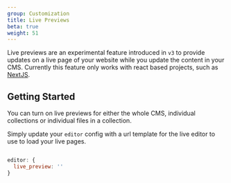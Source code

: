 ```yaml
---
group: Customization
title: Live Previews
beta: true
weight: 51
---
```


Live previews are an experimental feature introduced in `v3` to provide updates on a live page of your website while you update the content in your CMS. Currently this feature only works with react based projects, such as [NextJS](https://nestjs.com/).

## Getting Started

You can turn on live previews for either the whole CMS, individual collections or individual files in a collection.

Simply update your `editor` config with a url template for the live editor to use to load your live pages.

<CodeTabs>

```yaml

```

```javascript
editor: {
  live_preview: ''
}
```

</CodeTabs>
